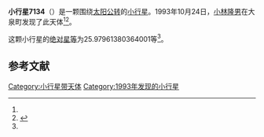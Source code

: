 {{Infobox planet
| bgcolour = #FFFFC0
| name = 7134 Ikeuchisatoru
| symbol = 
| image = 
| caption = 
| discovery = yes
| discovery_ref = 
| discoverer = [[小林隆男|小林隆男]]
| discovery_site = [[大泉町|大泉町]] 
| discovered = 1993年10月24日
| designations = yes
| mp_name = 
| named_after = 
| alt_names = 
| mp_category = [[主带小行星|主带小行星]]
| orbit_ref = <ref name="a">[http://ssd.jpl.nasa.gov/sbdb.cgi?sstr=7134 7134 Ikeuchisatoru] {{Wayback|url=http://ssd.jpl.nasa.gov/sbdb.cgi?sstr=7134 |date=20201124023240 }}，小行星數據庫瀏覽器（JPL Small-Body Database Browser）－[[美国国家航空航天局|美国国家航空航天局]]喷气推进实验室</ref>
| epoch = 2456400.5 (2013年4月18日更新)
| aphelion = {{convert|2.85353518879191|AU|km|3|abbr=on|lk=out}}
| perihelion = {{convert|1.996295137326387|AU|km|3|abbr=on}}
| semimajor = {{convert|2.424915163059148|AU|km|3|abbr=on}}
| eccentricity = 0.17675671
| period = 1379.250819 [[日|日]]<br />3.78[[儒略年|儒略年]]
| avg_speed = 
| inclination = 11.97095554941006
| asc_node = 228.2820044165769
| mean_anomaly = 
| arg_peri = 25.97961380364001
| satellites = 
| physical_characteristics = yes
| dimensions = 
| mass = 
| density = 
| surface_grav = 
| escape_velocity = 
| sidereal_day = 
| axial_tilt = 
| pole_ecliptic_lat = 
| pole_ecliptic_lon = 
| albedo = 
| temperatures= 
| temp_name1 = 
| mean_temp_1 = 
| max_temp_1 = 
| temp_name2 = 
| max_temp_2 = 
| spectral_type = 
| abs_magnitude = 25.97961380364001
}}

'''小行星7134'''（{{lang-en|7134 Ikeuchisatoru}}）是一颗围绕[[太阳|太阳]][[公转|公转]]的[[小行星|小行星]]。1993年10月24日，[[小林隆男|小林隆男]]在大泉町发现了此天体<ref name="a" /><ref>{{cite news|title=小行星列表|url=http://cfa-www.harvard.edu/iau/lists/NumberedMPs.txt|accessdate=2013-07-08|newspaper=哈佛大学|archive-date=2008-05-17|archive-url=https://web.archive.org/web/20080517010638/http://cfa-www.harvard.edu/iau/lists/NumberedMPs.txt|dead-url=no}}</ref>。

这颗小行星的[[绝对星等|绝对星等]]为25.97961380364001等<ref name="a" />。

==参考文献==
{{reflist}}
{{Minor Planet Number|[[小行星7133|小行星7133]]|[[小行星7135|小行星7135]]}}

{{小天体}}

[[Category:小行星带天体|Category:小行星带天体]]
[[Category:1993年发现的小行星|Category:1993年发现的小行星]]

{{asteroid-stub}}